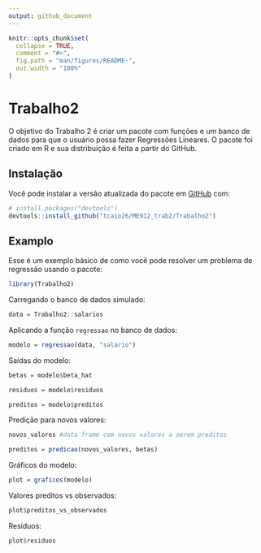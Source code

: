 ```yaml
---
output: github_document
---
```


<!-- README.md is generated from README.Rmd. Please edit that file -->

```r
knitr::opts_chunk$set(
  collapse = TRUE,
  comment = "#>",
  fig.path = "man/figures/README-",
  out.width = "100%"
)
```

# Trabalho2

<!-- badges: start -->
<!-- badges: end -->

O objetivo do Trabalho 2 é criar um pacote com funções e um banco de dados para que o usuário possa fazer Regressões Lineares. O pacote foi criado em R e sua distribuição é feita a partir do GitHub.

## Instalação

Você pode instalar a versão atualizada do pacote em [GitHub](https://github.com/tcaio26/ME912_trab2) com:

``` r
# install.packages("devtools")
devtools::install_github("tcaio26/ME912_trab2/Trabalho2")
```

## Examplo

Esse é um exemplo básico de como você pode resolver um problema de regressão usando o pacote:

```r
library(Trabalho2)

```

Carregando o banco de dados simulado:

```r
data = Trabalho2::salarios
```

Aplicando a função `regressao` no banco de dados:

```r
modelo = regressao(data, "salario")
```

Saídas do modelo:

```r
betas = modelo$beta_hat

residuos = modelo$residuos

preditos = modelo$preditos

```

Predição para novos valores:
```r
novos_valores #data frame com novos valores a serem preditos

preditos = predicao(novos_valores, betas)

```


Gráficos do modelo:
```r
plot = graficos(modelo)
```

Valores preditos vs observados:
```r
plot$preditos_vs_observados
```

Resíduos:
```r
plot$residuos
```


